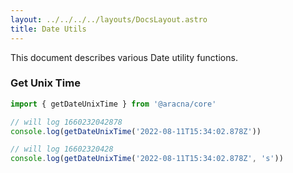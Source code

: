 ```yaml
---
layout: ../../../../layouts/DocsLayout.astro
title: Date Utils
---
```


This document describes various Date utility functions.

### Get Unix Time

```ts
import { getDateUnixTime } from '@aracna/core'

// will log 1660232042878
console.log(getDateUnixTime('2022-08-11T15:34:02.878Z'))

// will log 16602320428
console.log(getDateUnixTime('2022-08-11T15:34:02.878Z', 's'))
```
